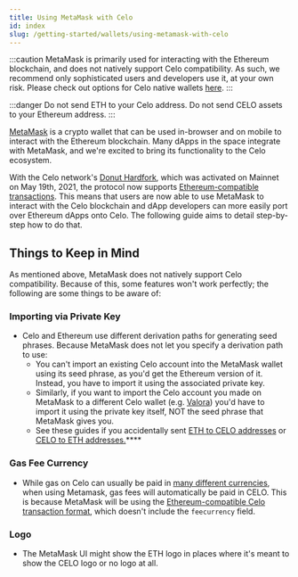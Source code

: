 ```yaml
---
title: Using MetaMask with Celo
id: index
slug: /getting-started/wallets/using-metamask-with-celo
---
```


:::caution
MetaMask is primarily used for interacting with the Ethereum blockchain, and does not natively support Celo compatibility. As such, we recommend only sophisticated users and developers use it, at your own risk. Please check out options for Celo native wallets [here](getting-started/wallets/index.md).
:::

:::danger
Do not send ETH to your Celo address. Do not send CELO assets to your Ethereum address.
:::

[MetaMask](https://metamask.io/) is a crypto wallet that can be used in-browser and on mobile to interact with the Ethereum blockchain. Many dApps in the space integrate with MetaMask, and we're excited to bring its functionality to the Celo ecosystem.

With the Celo network's [Donut Hardfork](https://github.com/celo-org/celo-proposals/blob/master/CIPs/cip-0027.md), which was activated on Mainnet on May 19th, 2021, the protocol now supports [Ethereum-compatible transactions](https://github.com/celo-org/celo-proposals/blob/master/CIPs/cip-0035.md). This means that users are now able to use MetaMask to interact with the Celo blockchain and dApp developers can more easily port over Ethereum dApps onto Celo. The following guide aims to detail step-by-step how to do that.

## **Things to Keep in Mind**

As mentioned above, MetaMask does not natively support Celo compatibility. Because of this, some features won't work perfectly; the following are some things to be aware of:

### **Importing via Private Key**

* Celo and Ethereum use different derivation paths for generating seed phrases. Because MetaMask does not let you specify a derivation path to use:
  * You can't import an existing Celo account into the MetaMask wallet using its seed phrase, as you'd get the Ethereum version of it. Instead, you have to import it using the associated private key.
  * Similarly, if you want to import the Celo account you made on MetaMask to a different Celo wallet \(e.g. [Valora](https://valoraapp.com/)\) you'd have to import it using the private key itself, NOT the seed phrase that MetaMask gives you.
  * See these guides if you accidentally sent [ETH to CELO addresses](celo-holder-guide/celo-recovery.md) or [CELO to ETH addresses.](celo-holder-guide/eth-recovery.md)\*\*\*\*

### Gas Fee Currency

* While gas on Celo can usually be paid in [many different currencies](https://docs.celo.org/celo-codebase/protocol/transactions/erc20-transaction-fees), when using Metamask, gas fees will automatically be paid in CELO. This is because MetaMask will be using the [Ethereum-compatible Celo transaction format](https://github.com/celo-org/celo-proposals/blob/master/CIPs/cip-0035.md), which doesn't include the `feecurrency` field.

### Logo

* The MetaMask UI might show the ETH logo in places where it's meant to show the CELO logo or no logo at all.
